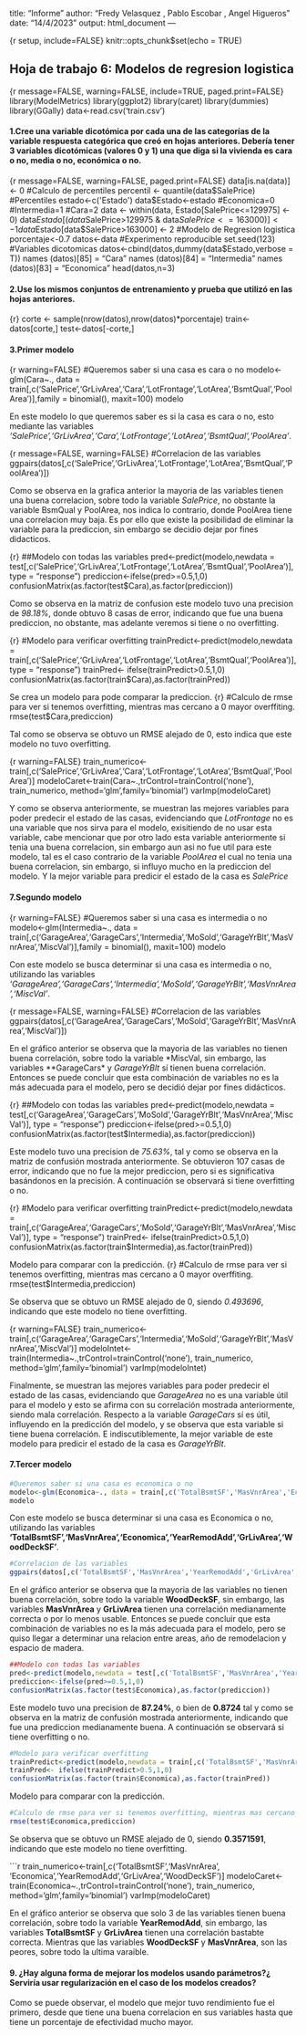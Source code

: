 title: "Informe"
author: "Fredy Velasquez , Pablo Escobar , Angel Higueros"
date: "14/4/2023"
output: html_document
---

{r setup, include=FALSE}
knitr::opts_chunk$set(echo = TRUE)



## Hoja de trabajo 6: Modelos de regresion logistica

{r message=FALSE, warning=FALSE, include=TRUE, paged.print=FALSE}
library(ModelMetrics)
library(ggplot2)
library(caret)
library(dummies)
library(GGally)
data<-read.csv('train.csv')




#### 1.Cree una variable dicotómica por cada una de las categorías de la variable respuesta categórica que creó en hojas anteriores. Debería tener 3 variables dicotómicas (valores 0 y 1) una que diga si la vivienda es cara o no, media o no, económica o no.
{r message=FALSE, warning=FALSE, paged.print=FALSE}
data[is.na(data)] <- 0
#Calculo de percentiles
percentil <- quantile(data$SalePrice)
#Percentiles
estado<-c('Estado')
data$Estado<-estado
#Economica=0
#Intermedia=1
#Cara=2
data <- within(data, Estado[SalePrice<=129975] <- 0)
data$Estado[(data$SalePrice>129975 & data$SalePrice<=163000)] <- 1
data$Estado[data$SalePrice>163000] <- 2
#Modelo de Regresion logistica
porcentaje<-0.7
datos<-data
#Experimento reproducible
set.seed(123)
#Variables dicotomicas
datos<-cbind(datos,dummy(data$Estado,verbose = T))
names (datos)[85] = "Cara"
names (datos)[84] = "Intermedia"
names (datos)[83] = "Economica"
head(datos,n=3)


#### 2.Use los mismos conjuntos de entrenamiento y prueba que utilizó en las hojas anteriores.
{r}
corte <- sample(nrow(datos),nrow(datos)*porcentaje)
train<-datos[corte,]
test<-datos[-corte,]


#### 3.Primer modelo

{r warning=FALSE}
#Queremos saber si una casa es cara o no
modelo<-glm(Cara~., data = train[,c('SalePrice','GrLivArea','Cara','LotFrontage','LotArea','BsmtQual','PoolArea')],family = binomial(), maxit=100)
modelo

En este modelo lo que queremos saber es si la casa es cara o no, esto mediante las variables *'SalePrice','GrLivArea','Cara','LotFrontage','LotArea','BsmtQual','PoolArea'*.

{r message=FALSE, warning=FALSE}
#Correlacion de las variables
ggpairs(datos[,c('SalePrice','GrLivArea','LotFrontage','LotArea','BsmtQual','PoolArea')])


Como se observa en la grafica anterior la mayoria de las variables tienen una buena correlacion, sobre todo la variable *SalePrice*, no obstante la variable BsmQual y PoolArea, nos indica lo contrario, donde PoolArea tiene una correlacion muy baja. Es por ello que existe la posibilidad de eliminar la variable para la prediccion, sin embargo se decidio dejar por fines didacticos. 

{r}
##Modelo con todas las variables
pred<-predict(modelo,newdata = test[,c('SalePrice','GrLivArea','LotFrontage','LotArea','BsmtQual','PoolArea')], type = "response")
prediccion<-ifelse(pred>=0.5,1,0)
confusionMatrix(as.factor(test$Cara),as.factor(prediccion))


Como se observa en la matriz de confusion este modelo tuvo una precision de *98.18%*, donde obtuvo 8 casas de error, indicando que fue una buena prediccion, no obstante, mas adelante veremos si tiene o no overfitting. 

{r}
#Modelo para verificar overfitting
trainPredict<-predict(modelo,newdata = train[,c('SalePrice','GrLivArea','LotFrontage','LotArea','BsmtQual','PoolArea')], type = "response")
trainPred<- ifelse(trainPredict>0.5,1,0)
confusionMatrix(as.factor(train$Cara),as.factor(trainPred))

Se crea un modelo para pode comparar la prediccion.
{r}
#Calculo de rmse para ver si tenemos overfitting, mientras mas cercano a 0 mayor overffiting.
rmse(test$Cara,prediccion)

Tal como se observa se obtuvo un RMSE alejado de 0, esto indica que este modelo no tuvo overfitting.

{r warning=FALSE}
train_numerico<-train[,c('SalePrice','GrLivArea','Cara','LotFrontage','LotArea','BsmtQual','PoolArea')]
modeloCaret<-train(Cara~.,trControl=trainControl('none'),
                   train_numerico,
                   method='glm',family='binomial')
varImp(modeloCaret)

Y como se observa anteriormente, se muestran las mejores variables para poder predecir el estado de las casas, evidenciando que *LotFrontage* no es una variable que nos sirva para el modelo, exisitiendo de no usar esta variable, cabe mencionar que por otro lado esta variable anteriormente si tenia una buena correlacion, sin embargo aun asi no fue util para este modelo, tal es el caso contrario de la variable *PoolArea* el cual no tenia una buena correlacion, sin embargo, si influyo mucho en la prediccion del modelo. 
Y la mejor variable para predicir el estado de la casa es *SalePrice*


#### 7.Segundo modelo

{r warning=FALSE}
#Queremos saber si una casa es intermedia o no
modelo<-glm(Intermedia~., data = train[,c('GarageArea','GarageCars','Intermedia','MoSold','GarageYrBlt','MasVnrArea','MiscVal')],family = binomial(), maxit=100)
modelo

Con este modelo se busca determinar si una casa es intermedia o no, utilizando las variables *'GarageArea','GarageCars','Intermedia','MoSold','GarageYrBlt','MasVnrArea','MiscVal'*.

{r message=FALSE, warning=FALSE}
#Correlacion de las variables
ggpairs(datos[,c('GarageArea','GarageCars','MoSold','GarageYrBlt','MasVnrArea','MiscVal')])


En el gráfico anterior se observa que la mayoria de las variables no tienen buena correlación, sobre todo la variable *MiscVal, sin embargo, las variables **GarageCars* y *GarageYrBlt* sí tienen buena correlación. Entonces se puede concluir que esta combinación de variables no es la más adecuada para el modelo, pero se decidió dejar por fines didácticos.

{r}
##Modelo con todas las variables
pred<-predict(modelo,newdata = test[,c('GarageArea','GarageCars','MoSold','GarageYrBlt','MasVnrArea','MiscVal')], type = "response")
prediccion<-ifelse(pred>=0.5,1,0)
confusionMatrix(as.factor(test$Intermedia),as.factor(prediccion))


Este modelo tuvo una precision de *75.63%*, tal y como se observa en la matriz de confusión mostrada anteriormente. Se obtuvieron 107 casas de error, indicando que no fue la mejor prediccion, pero si es significativa basándonos en la precisión. A continuación se observará si tiene overfitting o no. 

{r}
#Modelo para verificar overfitting
trainPredict<-predict(modelo,newdata = train[,c('GarageArea','GarageCars','MoSold','GarageYrBlt','MasVnrArea','MiscVal')], type = "response")
trainPred<- ifelse(trainPredict>0.5,1,0)
confusionMatrix(as.factor(train$Intermedia),as.factor(trainPred))

Modelo para comparar con la predicción.
{r}
#Calculo de rmse para ver si tenemos overfitting, mientras mas cercano a 0 mayor overffiting.
rmse(test$Intermedia,prediccion)

Se observa que se obtuvo un RMSE alejado de 0, siendo *0.493696*, indicando que este modelo no tiene overfitting.

{r warning=FALSE}
train_numerico<-train[,c('GarageArea','GarageCars','Intermedia','MoSold','GarageYrBlt','MasVnrArea','MiscVal')]
modeloIntet<-train(Intermedia~.,trControl=trainControl('none'),
                   train_numerico,
                   method='glm',family='binomial')
varImp(modeloIntet)

Finalmente, se muestran las mejores variables para poder predecir el estado de las casas, evidenciando que *GarageArea* no es una variable útil para el modelo y esto se afirma con su correlación mostrada anteriormente, siendo mala correlación. Respecto a la variable *GarageCars* sí es útil, influyendo en la predicción del modelo, y se observa que esta variable si tiene buena correlación. E indiscutiblemente, la mejor variable de este modelo para predicir el estado de la casa es *GarageYrBlt*.

#### 7.Tercer modelo

```r
#Queremos saber si una casa es economica o no
modelo<-glm(Economica~., data = train[,c('TotalBsmtSF','MasVnrArea','Economica','YearRemodAdd','GrLivArea','WoodDeckSF')],family = binomial(), maxit=100)
modelo
```
Con este modelo se busca determinar si una casa es Economica o no, utilizando las variables **'TotalBsmtSF','MasVnrArea','Economica','YearRemodAdd','GrLivArea','WoodDeckSF'**.

```r
#Correlacion de las variables
ggpairs(datos[,c('TotalBsmtSF','MasVnrArea','YearRemodAdd','GrLivArea','WoodDeckSF')])
```

En el gráfico anterior se observa que la mayoria de las variables no tienen buena correlación, sobre todo la variable **WoodDeckSF**, sin embargo, las variables **MasVnrArea** y **GrLivArea** tienen una correlación medianamente correcta o por lo menos usable. Entonces se puede concluir que esta combinación de variables no es la más adecuada para el modelo, pero se quiso llegar a determinar una relacion entre areas, año de remodelacion y espacio de madera. 

```r
##Modelo con todas las variables
pred<-predict(modelo,newdata = test[,c('TotalBsmtSF','MasVnrArea','YearRemodAdd','GrLivArea','WoodDeckSF')], type = "response")
prediccion<-ifelse(pred>=0.5,1,0)
confusionMatrix(as.factor(test$Economica),as.factor(prediccion))
```

Este modelo tuvo una precision de **87.24%**, o bien de **0.8724** tal y como se observa en la matriz de confusión mostrada anteriormente, indicando que fue una prediccion medianamente buena. A continuación se observará si tiene overfitting o no. 

```r

#Modelo para verificar overfitting
trainPredict<-predict(modelo,newdata = train[,c('TotalBsmtSF','MasVnrArea','YearRemodAdd','GrLivArea','WoodDeckSF')], type = "response")
trainPred<- ifelse(trainPredict>0.5,1,0)
confusionMatrix(as.factor(train$Economica),as.factor(trainPred))
```
Modelo para comparar con la predicción.
```r
#Calculo de rmse para ver si tenemos overfitting, mientras mas cercano a 0 mayor overffiting.
rmse(test$Economica,prediccion)

```
Se observa que se obtuvo un RMSE alejado de 0, siendo **0.3571591**, indicando que este modelo no tiene overfitting.

```r
train_numerico<-train[,c('TotalBsmtSF','MasVnrArea', 'Economica','YearRemodAdd','GrLivArea','WoodDeckSF')]
modeloCaret<-train(Economica~.,trControl=trainControl('none'),
                   train_numerico,
                   method='glm',family='binomial')
varImp(modeloCaret)

En el gráfico anterior se observa que solo 3 de las variables tienen buena correlación, sobre todo la variable **YearRemodAdd**, sin embargo, las variables **TotalBsmtSF** y **GrLivArea** tienen una correlación bastabte correcta. Mientras que las variables **WoodDeckSF** y **MasVnrArea**, son las peores, sobre todo la ultima varaible. 

#### 9. ¿Hay alguna forma de mejorar los modelos usando parámetros?¿ Serviría usar regularización en el caso de los modelos creados? 

Como se puede observar, el modelo que mejor tuvo rendimiento fue el primero, desde que tiene una buena correlacion en sus variables hasta que tiene un porcentaje de efectividad mucho mayor.

